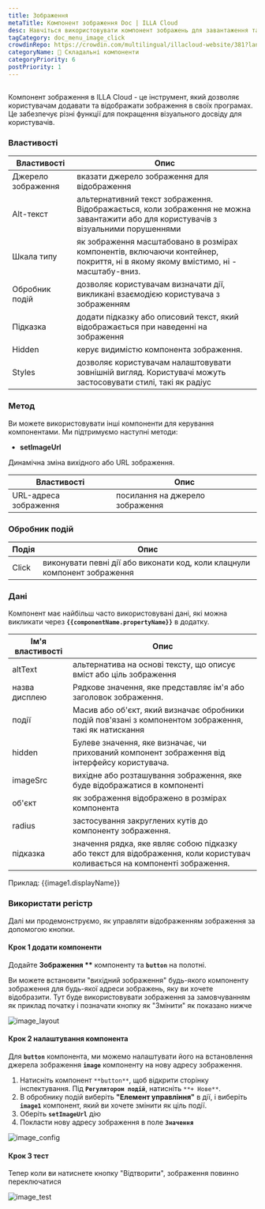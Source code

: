 ```yaml
---
title: Зображення
metaTitle: Компонент зображення Doc | ILLA Cloud
desc: Навчіться використовувати компонент зображень для завантаження та налаштування зображення для додатку в ILLA Cloud.
tagCategory: doc_menu_image_click
crowdinRepo: https://crowdin.com/multilingual/illacloud-website/381?languages=uk&filter=basic&value=0
categoryName: 🧬 Складальні компоненти
categoryPriority: 6
postPriority: 1
---
```


## <h2 hidden>Що таке зображення?</h2>

Компонент зображення в ILLA Cloud - це інструмент, який дозволяє користувачам додавати та відображати зображення в своїх програмах. Це забезпечує різні функції для покращення візуального досвіду для користувачів.

### Властивості

| Властивості         | Опис                                                                                                                                            |
| ------------------- | ----------------------------------------------------------------------------------------------------------------------------------------------- |
| Джерело зображення  | вказати джерело зображення для відображення                                                                                                     |
| Alt-текст           | альтернативний текст зображення. Відображається, коли зображення не можна завантажити або для користувачів з візуальними порушеннями            |
| Шкала типу          | як зображення масштабовано в розмірах компонентів, включаючи контейнер, покриття, ні в якому якому вмістимо, ні - масштабу-вниз.                |
| Обробник подій      | дозволяє користувачам визначати дії, викликані взаємодією користувача з зображенням                                                             |
| Підказка            | додати підказку або описовий текст, який відображається при наведенні на зображення                                                             |
| Hidden              | керує видимістю компонента зображення.                                                                                                          |
| Styles              | дозволяє користувачам налаштовувати зовнішній вигляд. Користувачі можуть застосовувати стилі, такі як радіус                                    |

### Метод

Ви можете використовувати інші компоненти для керування компонентами. Ми підтримуємо наступні методи:

-   **setImageUrl**

Динамічна зміна вихідного або URL зображення.

| Властивості            | Опис                            |
| ---------------------- | ------------------------------- |
| URL-адреса зображення  | посилання на джерело зображення |

### Обробник подій

| Подія | Опис                                                                      |
| ----- | ------------------------------------------------------------------------- |
| Click | виконувати певні дії або виконати код, коли клацнули компонент зображення |

### Дані

Компонент має найбільш часто використовувані дані, які можна викликати через **`{{componentName.propertyName}}`** в додатку.

| Ім'я властивості | Опис                                                                                                                         |
| ---------------- | ---------------------------------------------------------------------------------------------------------------------------- |
| altText          | альтернатива на основі тексту, що описує вміст або ціль зображення                                                           |
| назва дисплею    | Рядкове значення, яке представляє ім'я або заголовок зображення.                                                             |
| події            | Масив або об'єкт, який визначає обробники подій пов'язані з компонентом зображення, такі як натискання                       |
| hidden           | Булеве значення, яке визначає, чи прихований компонент зображення від інтерфейсу користувача.                                |
| imageSrc         | вихідне або розташування зображення, яке буде відображатися в компоненті                                                     |
| об'єкт           | як зображення відображено в розмірах компонента                                                                              |
| radius           | застосування закруглених кутів до компоненту зображення.                                                                     |
| підказка         | значення рядка, яке являє собою підказку або текст для відображення, коли користувач коливається на компоненті зображення.   |

Приклад: {{image1.displayName}}

### Використати регістр

Далі ми продемонструємо, як управляти відображенням зображення за допомогою кнопки.

#### Крок 1 додати компоненти

Додайте **Зображення \*\*** компоненту та **`button`** на полотні.

Ви можете встановити "вихідний зображення" будь-якого компоненту зображення для будь-якої адреси зображень, яку ви хочете відобразити. Тут буде використовувати зображення за замовчуванням як приклад початку і позначати кнопку як "Змінити" як показано нижче

![image_layout](https://cdn.illacloud.com/official-website/img/official-site/components/image_layout.jpg)

#### Крок 2 налаштування компонента

Для **`button`** компонента, ми можемо налаштувати його на встановлення джерела зображення **`image`** компоненту на нову адресу зображення.

1.  Натисніть компонент `**button**`, щоб відкрити сторінку інспектування. Під **`Регулятором подій`**, натисніть `**+ Нове**`.
2.  В обробнику подій виберіть **"Елемент управління"** в дії, і виберіть **`image1`** компонент, який ви хочете змінити як ціль події.
3.  Оберіть **`setImageUrl`** дію
4.  Покласти нову адресу зображення в поле **`Значення`**

![image_config](https://cdn.illacloud.com/official-website/img/official-site/components/image_config.jpg)

#### Крок 3 тест

Тепер коли ви натиснете кнопку "Відтворити", зображення повинно переключатися

![image_test](https://cdn.illacloud.com/official-website/img/official-site/components/image_test.gif)
